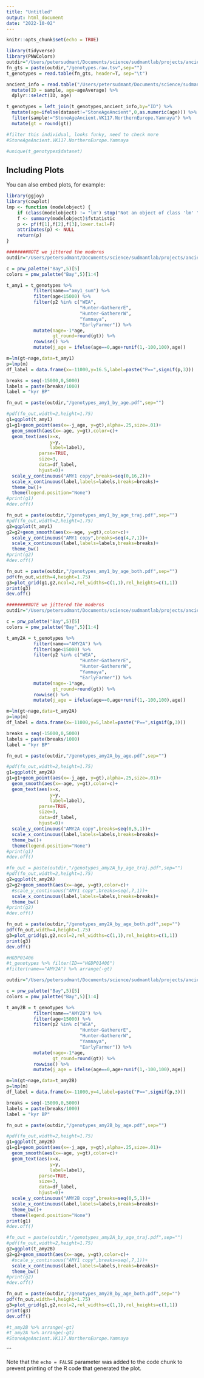 ```yaml
---
title: "Untitled"
output: html_document
date: "2022-10-02"
---
```


```r
knitr::opts_chunk$set(echo = TRUE)
```


```r
library(tidyverse)
library(PNWColors)
outdir="/Users/petersudmant/Documents/science/sudmantlab/projects/ancient_DNA/amylase/amylase_diversity_project/read_depth_genotyping/genotyping/output"
fn_gts = paste(outdir,"/genotypes.raw.tsv",sep="")
t_genotypes = read.table(fn_gts, header=T, sep="\t")

ancient_info = read.table("/Users/petersudmant/Documents/science/sudmantlab/projects/ancient_DNA/amylase/amylase_diversity_project/haplotype_analysis/metadata/ancient_info.tsv",header=T,sep="\t") %>%
  mutate(ID = sample, age=ageAverage) %>%
  dplyr::select(ID, age)

t_genotypes = left_join(t_genotypes,ancient_info,by="ID") %>%
  mutate(age=ifelse(dataset!="StoneAgeAncient",0,as.numeric(age))) %>%
  filter(sample!="StoneAgeAncient.VK117.NorthernEurope.Yamnaya") %>%
  mutate(gt = round(gt))

#filter this individual, looks funky, need to check more
#StoneAgeAncient.VK117.NorthernEurope.Yamnaya	

#unique(t_genotypes$dataset)
```

## Including Plots

You can also embed plots, for example:

```r
library(ggjoy)
library(cowplot)
lmp <- function (modelobject) {
    if (class(modelobject) != "lm") stop("Not an object of class 'lm' ")
    f <- summary(modelobject)$fstatistic
    p <- pf(f[1],f[2],f[3],lower.tail=F)
    attributes(p) <- NULL
    return(p)
}

```
```r

########NOTE we jittered the moderns
outdir="/Users/petersudmant/Documents/science/sudmantlab/projects/ancient_DNA/amylase/amylase_diversity_project/read_depth_genotyping/genotyping/output_figures/trajectories"

c = pnw_palette("Bay",5)[5]
colors = pnw_palette("Bay",5)[1:4]

t_amy1 = t_genotypes %>% 
          filter(name=="amy1_sum") %>% 
          filter(age<15000) %>%
          filter(p2 %in% c("WEA",
                           "Hunter-GathererE",
                           "Hunter-GathererW",
                           "Yamnaya",
                           "EarlyFarmer")) %>%
          mutate(nage=-1*age,
                 gt_round=round(gt)) %>%
          rowwise() %>%
          mutate(j_age = ifelse(age==0,age+runif(1,-100,100),age))

m=lm(gt~nage,data=t_amy1)
p=lmp(m)
df_label = data.frame(x=-11000,y=16.5,label=paste("P==",signif(p,3)))

breaks = seq(-15000,0,5000)
labels = paste(breaks/1000)
label = "kyr BP"

fn_out = paste(outdir,"/genotypes_amy1_by_age.pdf",sep="")

#pdf(fn_out,width=2,height=1.75)
g1=ggplot(t_amy1)
g1=g1+geom_point(aes(x=-j_age, y=gt),alpha=.25,size=.01)+
  geom_smooth(aes(x=-age, y=gt),color=c)+
  geom_text(aes(x=x,
                y=y,
                label=label),
            parse=TRUE,
            size=3,
            data=df_label,
            hjust=0)+
  scale_y_continuous("AMY1 copy",breaks=seq(0,16,2))+
  scale_x_continuous(label,labels=labels,breaks=breaks)+
  theme_bw()+
  theme(legend.position="None")
#print(g1)
#dev.off()

fn_out = paste(outdir,"/genotypes_amy1_by_age_traj.pdf",sep="")
#pdf(fn_out,width=2,height=1.75)
g2=ggplot(t_amy1)
g2=g2+geom_smooth(aes(x=-age, y=gt),color=c)+
  scale_y_continuous("AMY1 copy",breaks=seq(4,7,1))+
  scale_x_continuous(label,labels=labels,breaks=breaks)+
  theme_bw()
#print(g2)
#dev.off()

fn_out = paste(outdir,"/genotypes_amy1_by_age_both.pdf",sep="")
pdf(fn_out,width=4,height=1.75)
g3=plot_grid(g1,g2,ncol=2,rel_widths=c(1,1),rel_heights=c(1,1))
print(g3)
dev.off()
```
```r

########NOTE we jittered the moderns
outdir="/Users/petersudmant/Documents/science/sudmantlab/projects/ancient_DNA/amylase/amylase_diversity_project/read_depth_genotyping/genotyping/output_figures/trajectories"

c = pnw_palette("Bay",5)[5]
colors = pnw_palette("Bay",5)[1:4]

t_amy2A = t_genotypes %>% 
          filter(name=="AMY2A") %>% 
          filter(age<15000) %>%
          filter(p2 %in% c("WEA",
                           "Hunter-GathererE",
                           "Hunter-GathererW",
                           "Yamnaya",
                           "EarlyFarmer")) %>%
          mutate(nage=-1*age,
                 gt_round=round(gt)) %>%
          rowwise() %>%
          mutate(j_age = ifelse(age==0,age+runif(1,-100,100),age))

m=lm(gt~nage,data=t_amy2A)
p=lmp(m)
df_label = data.frame(x=-11000,y=5,label=paste("P==",signif(p,3)))

breaks = seq(-15000,0,5000)
labels = paste(breaks/1000)
label = "kyr BP"

fn_out = paste(outdir,"/genotypes_amy2A_by_age.pdf",sep="")

#pdf(fn_out,width=2,height=1.75)
g1=ggplot(t_amy2A)
g1=g1+geom_point(aes(x=-j_age, y=gt),alpha=.25,size=.01)+
  geom_smooth(aes(x=-age, y=gt),color=c)+
  geom_text(aes(x=x,
                y=y,
                label=label),
            parse=TRUE,
            size=3,
            data=df_label,
            hjust=0)+
  scale_y_continuous("AMY2A copy",breaks=seq(0,5,1))+
  scale_x_continuous(label,labels=labels,breaks=breaks)+
  theme_bw()+
  theme(legend.position="None")
#print(g1)
#dev.off()

#fn_out = paste(outdir,"/genotypes_amy2A_by_age_traj.pdf",sep="")
#pdf(fn_out,width=2,height=1.75)
g2=ggplot(t_amy2A)
g2=g2+geom_smooth(aes(x=-age, y=gt),color=c)+
  #scale_y_continuous("AMY1 copy",breaks=seq(,7,1))+
  scale_x_continuous(label,labels=labels,breaks=breaks)+
  theme_bw()
#print(g2)
#dev.off()

fn_out = paste(outdir,"/genotypes_amy2A_by_age_both.pdf",sep="")
pdf(fn_out,width=4,height=1.75)
g3=plot_grid(g1,g2,ncol=2,rel_widths=c(1,1),rel_heights=c(1,1))
print(g3)
dev.off()

#HGDP01406
#t_genotypes %>% filter(ID=="HGDP01406")
#filter(name=="AMY2A") %>% arrange(-gt)
```
```r

outdir="/Users/petersudmant/Documents/science/sudmantlab/projects/ancient_DNA/amylase/amylase_diversity_project/read_depth_genotyping/genotyping/output_figures/trajectories"

c = pnw_palette("Bay",5)[5]
colors = pnw_palette("Bay",5)[1:4]

t_amy2B = t_genotypes %>% 
          filter(name=="AMY2B") %>% 
          filter(age<15000) %>%
          filter(p2 %in% c("WEA",
                           "Hunter-GathererE",
                           "Hunter-GathererW",
                           "Yamnaya",
                           "EarlyFarmer")) %>%
          mutate(nage=-1*age,
                 gt_round=round(gt)) %>%
          rowwise() %>%
          mutate(j_age = ifelse(age==0,age+runif(1,-100,100),age))

m=lm(gt~nage,data=t_amy2B)
p=lmp(m)
df_label = data.frame(x=-11000,y=4,label=paste("P==",signif(p,3)))

breaks = seq(-15000,0,5000)
labels = paste(breaks/1000)
label = "kyr BP"

fn_out = paste(outdir,"/genotypes_amy2B_by_age.pdf",sep="")

#pdf(fn_out,width=2,height=1.75)
g1=ggplot(t_amy2B)
g1=g1+geom_point(aes(x=-j_age, y=gt),alpha=.25,size=.01)+
  geom_smooth(aes(x=-age, y=gt),color=c)+
  geom_text(aes(x=x,
                y=y,
                label=label),
            parse=TRUE,
            size=3,
            data=df_label,
            hjust=0)+
  scale_y_continuous("AMY2B copy",breaks=seq(0,5,1))+
  scale_x_continuous(label,labels=labels,breaks=breaks)+
  theme_bw()+
  theme(legend.position="None")
print(g1)
#dev.off()

#fn_out = paste(outdir,"/genotypes_amy2A_by_age_traj.pdf",sep="")
#pdf(fn_out,width=2,height=1.75)
g2=ggplot(t_amy2B)
g2=g2+geom_smooth(aes(x=-age, y=gt),color=c)+
  #scale_y_continuous("AMY1 copy",breaks=seq(,7,1))+
  scale_x_continuous(label,labels=labels,breaks=breaks)+
  theme_bw()
#print(g2)
#dev.off()

fn_out = paste(outdir,"/genotypes_amy2B_by_age_both.pdf",sep="")
pdf(fn_out,width=4,height=1.75)
g3=plot_grid(g1,g2,ncol=2,rel_widths=c(1,1),rel_heights=c(1,1))
print(g3)
dev.off()

#t_amy2B %>% arrange(-gt)
#t_amy2A %>% arrange(-gt)
#StoneAgeAncient.VK117.NorthernEurope.Yamnaya	
```





```

Note that the `echo = FALSE` parameter was added to the code chunk to prevent printing of the R code that generated the plot.
